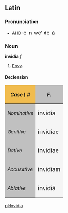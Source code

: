 ==Latin==
===Pronunciation===
*[[AHD]]: <big> &#275;-n-w&#275;&prime; d&#275;-&#259; </big>

===Noun===
'''invidia''' ''f''
# [[Envy]].

====Declension====
{| cellpadding="5" border="1"
!style="background:#F1BC4E;"| ''Case \ #''
!style="background:#C0C0C0;"| ''F.''
|-
!style="background:#C0C0C0;"| ''Nominative''
|style="background:#F5F5F5;"| <big> invidia
|-
!style="background:#C0C0C0;"| ''Genitive''
|style="background:#F5F5F5;"| <big> invidiae
|-
!style="background:#C0C0C0;"| ''Dative''
|style="background:#F5F5F5;"| <big> invidiae
|-
!style="background:#C0C0C0;"| ''Accusative''
|style="background:#F5F5F5;"| <big> invidiam
|-
!style="background:#C0C0C0;"| ''Ablative''
|style="background:#F5F5F5;"| <big> invidi&#257;
|}

[[pl:Invidia]]
